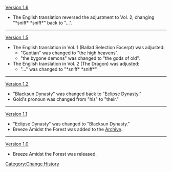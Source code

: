 [[Version 1.6]]
*The English translation reversed the adjustment to Vol. 2, changing "*sniff* *sniff*" back to "...".
----
[[Version 1.5]]
*The English translation in Vol. 1 (Ballad Selection Excerpt) was adjusted:
**"Gaotian" was changed to "the high heavens".
**"the bygone demons" was changed to "the gods of old".
*The English translation in Vol. 2 (The Dragon) was adjusted:
**"..." was changed to "*sniff* *sniff*"
----
[[Version 1.2]]
*"Blacksun Dynasty" was changed back to "Eclipse Dynasty."
*Gold's pronoun was changed from "his" to "their."
----
[[Version 1.1]]
*"Eclipse Dynasty" was changed to "Blacksun Dynasty."
*Breeze Amidst the Forest was added to the [[Archive]].
----
[[Version 1.0]]
*Breeze Amidst the Forest was released.
<noinclude>[[Category:Change History]]</noinclude>